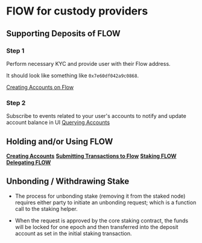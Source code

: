 <!--

TODO:
- Insert protocol for emitting event when tokens deposited into account
- Peter to insert generalised websequence digram from this doc https://docs.google.com/document/d/1b1fVgHBlGYMu0WvIz5fwDMc153UGzXz0Pp2lr1atRrE/edit#heading=h.vyfahjj5ho25
- Insert sequence diagram https://www.notion.so/dapperlabs/Token-Staking-Process-6877e85a057e4eab8beae7f5187f3ffb#6cdcd35f8084439d93da479f1dc0831d
- Insert Unbonding transaction example
https://github.com/dapperlabs/flow-internal/issues/1131

-->

# FlOW for custody providers

## Supporting Deposits of FLOW

### **Step 1**

Perform necessary KYC and provide user with their Flow address.

It should look like something like `0x7e60df042a9c0868`.

[Creating Accounts on Flow](https://github.com/onflow/flow-go-sdk#creating-an-account)

### **Step 2**

Subscribe to events related to your user's accounts to notify and update account balance in UI
[Querying Accounts](https://github.com/onflow/flow-go-sdk#querying-accounts)

## Holding and/or Using FLOW

**[Creating Accounts](#)**
**[Submitting Transactions to Flow](#)**
**[Staking FLOW](#)**
**[Delegating FLOW](#)**

## Unbonding / Withdrawing Stake

- The process for unbonding stake (removing it from the staked node) requires either party to initiate an unbonding request; which is a function call to the staking helper.

- When the request is approved by the core staking contract, the funds will be locked for one epoch and then transferred into the deposit account as set in the initial staking transaction.
